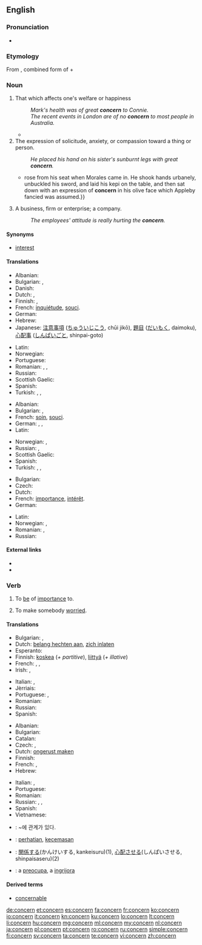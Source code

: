 ==English==
{{wikipedia|dab=concern}}

===Pronunciation===
* {{audio|en-us-concern.ogg|Audio (US)}}

===Etymology===
From {{etyl|ML.}} {{term|concernere||to distinguish, to have respect to|lang=la}}, combined form of {{term|con-|lang=la}} + {{term|cerno|cernō|distinguish|lang=la}}

===Noun===
{{en-noun|s|-}}

# That which affects one's welfare or happiness
#: ''Mark's health was of great '''concern''' to Connie.''
#: ''The recent events in London are of no '''concern''' to most people in Australia.''
#* {{quote-news
|year=2011
|date=April 10
|author=Alistair Magowan
|title=Aston Villa   1 - 0   Newcastle
|work=BBC Sport
|url=http://news.bbc.co.uk/sport2/hi/football/eng_prem/9446263.stm
|page=
|passage=Although the encounter was bathed in sunshine, the match failed to reach boiling point but that will be of little '''concern''' to Gerard Houllier's team, who took a huge step forward before they face crucial matches against their relegation rivals.}}
# The expression of solicitude, anxiety, or compassion toward a thing or person.
#: ''He placed his hand on his sister's sunburnt legs with great '''concern'''.''
#*{{quote-book|year=1907|author=[[w:Harold Edward Bindloss|Harold Bindloss]]
|title=The Dust of Conflict
|chapter=22|url=http://openlibrary.org/works/OL4429277W
|passage=Appleby{{...}}rose from his seat when Morales came in. He shook hands urbanely, unbuckled his sword, and laid his kepi on the table, and then sat down with an expression of '''concern''' in his olive face which Appleby fancied was assumed.}}
# A business, firm or enterprise; a company.
#: ''The employees' attitude is really hurting the '''concern'''.''

====Synonyms====
* {{sense|that which affects one's welfare or happiness}} [[interest]]

====Translations====
{{trans-top|that which affects one's welfare or happiness}}
* Albanian: {{t-|sq|shqetësim|m}}
* Bulgarian: {{t+|bg|грижа|f}},  {{t+|bg|загриженост|f}}
* Danish: {{t-|da|Bekymring}}
* Dutch: {{t+|nl|zorg}}, {{t+|nl|belangstelling|f}}
* Finnish: {{t+|fi|huoli}}, {{t+|fi|asia}}
* French: [[inquiétude]], [[souci]].
* German: {{t+|de|Betroffenheit|f}}
* Hebrew: {{t-|he|דאגה|f|tr=d'aga}}
* Japanese: [[注意事項]] ([[ちゅういじこう]], chūi jikō), [[題目]] ([[だいもく]], daimoku), [[心配事]] ([[しんぱいごと]], shinpai-goto)
{{trans-mid}}
* Latin: {{t+|la|fabula}}
* Norwegian: {{t-|no|bekymring|c}}
* Portuguese: {{t+|pt|preocupação|f}}
* Romanian: {{t+|ro|preocupare|f}}, {{t+|ro|îngrijorare|f}}, {{t+|ro|frământare|f}}
* Russian: {{t+|ru|забота|f|tr=zabóta|sc=Cyrl}}
* Scottish Gaelic: {{t-|gd|suim|f}}
* Spanish: {{t+|es|interés|m}}
* Turkish: {{t+|tr|cesaretsizlik}}, {{t+|tr|önyargı}}, {{t+|tr|şaşkınlık}}
{{trans-bottom}}

{{trans-top|The expression of solicitude, anxiety, or compassion toward a thing or person}}
* Albanian: {{t-|sq|shqetësim|m}}
* Bulgarian: {{t+|bg|загриженост|f}},  {{t+|bg|интерес|m}}
* French: [[soin]], [[souci]].
* German: {{t+|de|Betroffenheit|f}}, {{t+|de|Sorge|f}}, {{t-|de|Besorgnis|f}}
* Latin: {{t+|la|fabula}}
{{trans-mid}}
* Norwegian: {{t-|no|bekymring|c}}, {{t+|no|uro|c}}
* Russian: {{t+|ru|беспокойство|n|tr=bespokójstvo|sc=Cyrl}}, {{t+|ru|забота|f|tr=zabóta|sc=Cyrl}}
* Scottish Gaelic: {{t-|gd|suim|f}}
* Spanish: {{t+|es|preocupación|f}}
* Turkish: {{t+|tr|kaygı}}, {{t+|tr|endişe}}, {{t+|tr|özen}}
{{trans-bottom}}

{{trans-top|business, firm or enterprise; a company}}
* Bulgarian: {{t+|bg|концерн|m}}
* Czech: {{t+|cs|podnik|m}}
* Dutch: {{t+|nl|onderneming|f}}
* French: [[importance]], [[intérêt]].
* German: {{t+|de|Konzern|m}}
{{trans-mid}}
* Latin: {{t+|la|fabula}}
* Norwegian: {{t-|no|konsern|n}}, {{t-|no|selskap|n}}
* Romanian: {{t+|ro|concern|n}}, {{t-|ro|întreprindere|f}}
* Russian: {{t+|ru|концерн|m|tr=koncérn|sc=Cyrl}}
{{trans-bottom}}

====External links====
* {{R:Webster 1913}}
* {{R:Century 1911}}

===Verb===
{{en-verb}}

# {{transitive}} To [[be]] of [[importance]] to.
# {{transitive}} To make somebody [[worried]].

====Translations====
{{trans-top|to be of importance to}}
* Bulgarian: {{t+|bg|засягам}},  {{t-|bg|отнасям се до}}
* Dutch: [[belang hechten aan]], [[zich inlaten]]
* Esperanto: {{t-|eo|koncerni}}
* Finnish: [[koskea]] (''+ partitive''), [[liittyä]] (''+ illative'')
* French: {{t+|fr|concerner}}, {{t-|fr|interesser}}, {{t+|fr|toucher}}
* Irish: {{t-|ga|bain do}}, {{t-|ga|bain le}}
{{trans-mid}}
* Italian: {{t+|it|interessare}},  {{t+|it|concernere}}
* Jèrriais: {{tø|roa-jer|concèrner}}
* Portuguese: {{t+|pt|concernir}},  {{t-|pt|tem a ver com}}
* Romanian: {{t-|ro|preocupa}}
* Russian: {{t+|ru|касаться|tr=kasát’sja|sc=Cyrl}}
* Spanish: {{t-|es|referirse a}}
{{trans-bottom}}

{{trans-top|to make somebody worried}}
* Albanian: {{t-|sq|shqetësoj}}
* Bulgarian: {{t+|bg|обезпокоявам}}
* Catalan: {{t+|ca|preocupar}}
* Czech: {{t-|cs|trápit}},  {{t-|cs|znepokojovat}}
* Dutch: [[ongerust maken]]
* Finnish: {{t-|fi|huolestuttaa}}
* French: {{t+|fr|inquiéter}}, {{t+|fr|préoccuper}}
* Hebrew: {{t-|he|הדאיג|tr=hid'íg}}
{{trans-mid}}
* Italian: {{t+|it|preoccupare}},  {{t+|it|turbare}}
* Portuguese: {{t+|pt|preocupar}}
* Romanian: {{t-|ro|îngrijora}}
* Russian: {{t+|ru|беспокоить|n|tr=bespokóit’|sc=Cyrl}}, {{t+|ru|волновать|tr=volnovát’|sc=Cyrl}}, {{t+|ru|занимать|tr=zanimát’|sc=Cyrl}} {{qualifier|to interest, to preoccupy}}
* Spanish: {{t+|es|preocupar}}
* Vietnamese: {{t-|vi|làm cho lo ngại}}
{{trans-bottom}}

{{checktrans-top}}
* {{ttbc|ko}}: ~에 관계가 있다.
* {{ttbc|id}}: [[hati|perhatian]], [[cemas|kecemasan]]
* {{ttbc|ja}}: [[関係]]する(かんけいする, kankeisuru)(1), [[心配]]させる(しんぱいさせる, shinpaisaseru)(2)
* {{ttbc|ro}}: a [[preocupa]], a [[ingrijora]]
{{trans-bottom}}

====Derived terms====
* [[concernable]]

[[de:concern]]
[[et:concern]]
[[es:concern]]
[[fa:concern]]
[[fr:concern]]
[[ko:concern]]
[[io:concern]]
[[it:concern]]
[[kn:concern]]
[[ku:concern]]
[[lo:concern]]
[[lt:concern]]
[[li:concern]]
[[hu:concern]]
[[mg:concern]]
[[ml:concern]]
[[my:concern]]
[[nl:concern]]
[[ja:concern]]
[[pl:concern]]
[[pt:concern]]
[[ro:concern]]
[[ru:concern]]
[[simple:concern]]
[[fi:concern]]
[[sv:concern]]
[[ta:concern]]
[[te:concern]]
[[vi:concern]]
[[zh:concern]]